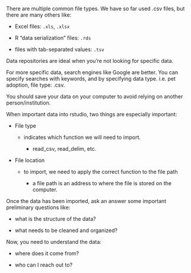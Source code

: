 There are multiple common file types. We have so far used .csv files, but there are many others like:

-   Excel files: `.xls`, `.xlsx`

-   R “data serialization” files: `.rds`

-   files with tab-separated values: `.tsv`

Data repositories are ideal when you're not looking for specific data.

For more specific data, search engines like Google are better. You can specify searches with keywords, and by specifying data type. i.e. pet adoption, file type: .csv.

You should save your data on your computer to avoid relying on another person/institution.

When important data into rstudio, two things are especially important:

-   File type

    -   indicates which function we will need to import.

        -   read_csv, read_delim, etc.

-   File location

    -   to import, we need to apply the correct function to the file path

        -   a file path is an address to where the file is stored on the computer.

Once the data has been imported, ask an answer some important preliminary questions like:

-   what is the structure of the data?

-   what needs to be cleaned and organized?

Now, you need to understand the data:

-   where does it come from?

-   who can I reach out to?
